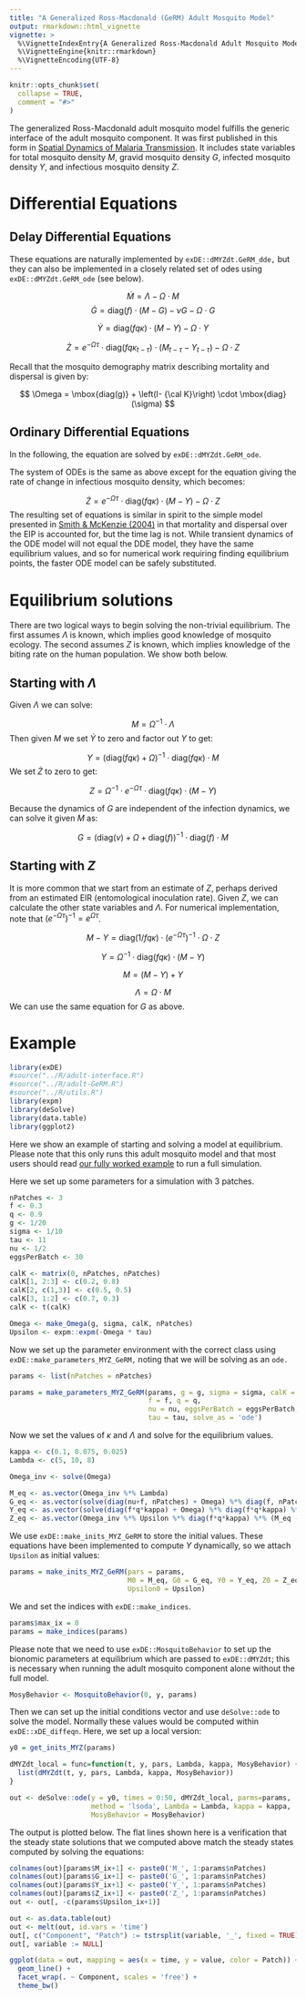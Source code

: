 ```yaml
---
title: "A Generalized Ross-Macdonald (GeRM) Adult Mosquito Model"
output: rmarkdown::html_vignette
vignette: >
  %\VignetteIndexEntry{A Generalized Ross-Macdonald Adult Mosquito Model}
  %\VignetteEngine{knitr::rmarkdown}
  %\VignetteEncoding{UTF-8}
---
```


```r
knitr::opts_chunk$set(
  collapse = TRUE,
  comment = "#>"
)
```

The generalized Ross-Macdonald adult mosquito model fulfills the generic interface of the adult mosquito component. It was first published in this form in [Spatial Dynamics of Malaria Transmission](https://www.medrxiv.org/content/10.1101/2022.11.07.22282044v1). It includes state variables for total mosquito density $M$, gravid mosquito density $G$, infected mosquito density $Y$, and infectious mosquito density $Z$.

# Differential Equations

## Delay Differential Equations

These equations are naturally implemented by `exDE::dMYZdt.GeRM_dde,` but they can also be implemented in a closely related set of odes using `exDE::dMYZdt.GeRM_ode` (see below). 

$$
\dot{M} = \Lambda - \Omega\cdot M 
$$
$$
\dot{G} = \mbox{diag}(f) \cdot (M-G) - \nu G - \Omega \cdot G
$$

$$
\dot{Y} = \mbox{diag}(fq\kappa) \cdot (M-Y) - \Omega \cdot Y
$$

$$
\dot{Z} = e^{-\Omega \tau} \cdot \mbox{diag}(fq\kappa_{t-\tau}) \cdot (M_{t-\tau}-Y_{t-\tau}) - \Omega \cdot Z
$$

Recall that the mosquito demography matrix describing mortality and dispersal is given by:

$$
\Omega =  \mbox{diag(g)} + \left(I- {\cal K}\right) \cdot \mbox{diag}(\sigma)
$$

## Ordinary Differential Equations

In the following, the equation are solved by `exDE::dMYZdt.GeRM_ode`.

The system of ODEs is the same as above except for the equation giving the rate of change in infectious mosquito density, which becomes:

$$
\dot{Z} = e^{-\Omega \tau} \cdot \mbox{diag}(fq\kappa) \cdot (M-Y) - \Omega \cdot Z
$$
The resulting set of equations is similar in spirit to the simple model presented in
[Smith & McKenzie (2004)](https://malariajournal.biomedcentral.com/articles/10.1186/1475-2875-3-13) in that
mortality and dispersal over the EIP is accounted for, but the time lag is not. While
transient dynamics of the ODE model will not equal the DDE model, they have the same
equilibrium values, and so for numerical work requiring finding equilibrium points, the faster
ODE model can be safely substituted.

# Equilibrium solutions

There are two logical ways to begin solving the non-trivial equilibrium. The first
assumes $\Lambda$ is known, which implies good knowledge of mosquito ecology. The
second assumes $Z$ is known, which implies knowledge of the biting rate on the
human population. We show both below.

## Starting with $\Lambda$

Given $\Lambda$ we can solve:

$$
M = \Omega^{-1} \cdot \Lambda
$$
Then given $M$ we set $\dot{Y}$ to zero and factor out $Y$ to get:

$$
Y = (\mbox{diag}(fq\kappa) + \Omega)^{-1} \cdot \mbox{diag}(fq\kappa) \cdot M
$$
We set $\dot{Z}$ to zero to get:

$$
Z = \Omega^{-1} \cdot e^{-\Omega \tau} \cdot \mbox{diag}(fq\kappa) \cdot (M-Y)
$$

Because the dynamics of $G$ are independent of the infection dynamics, we can solve it given $M$ as:

$$
G = (\mbox{diag}(\nu) + \Omega + \mbox{diag}(f))^{-1} \cdot \mbox{diag}(f) \cdot M
$$

## Starting with $Z$

It is more common that we start from an estimate of $Z$, perhaps derived from an estimated EIR (entomological inoculation rate). Given $Z$, we can calculate the other state variables and $\Lambda$. For numerical implementation, note that $(e^{-\Omega\tau})^{-1} = e^{\Omega\tau}$.

$$
M-Y = \mbox{diag}(1/fq\kappa) \cdot (e^{-\Omega\tau})^{-1} \cdot \Omega \cdot Z
$$

$$
Y = \Omega^{-1} \cdot \mbox{diag}(fq\kappa) \cdot (M-Y)
$$

$$
M = (M - Y) + Y
$$

$$
\Lambda = \Omega \cdot M
$$
We can use the same equation for $G$ as above.

# Example

```r
library(exDE)
#source("../R/adult-interface.R")
#source("../R/adult-GeRM.R")
#source("../R/utils.R")
library(expm)
library(deSolve)
library(data.table)
library(ggplot2)
```

Here we show an example of starting and solving a model at equilibrium. Please note that this only
runs this adult mosquito model and that most users should read [our fully worked example](ex_534.html)
to run a full simulation.

Here we set up some parameters for a simulation with 3 patches.

```r
nPatches <- 3
f <- 0.3
q <- 0.9
g <- 1/20
sigma <- 1/10
tau <- 11
nu <- 1/2
eggsPerBatch <- 30

calK <- matrix(0, nPatches, nPatches)
calK[1, 2:3] <- c(0.2, 0.8)
calK[2, c(1,3)] <- c(0.5, 0.5)
calK[3, 1:2] <- c(0.7, 0.3)
calK <- t(calK)

Omega <- make_Omega(g, sigma, calK, nPatches)
Upsilon <- expm::expm(-Omega * tau)
``` 


Now we set up the parameter environment with the correct class using `exDE::make_parameters_MYZ_GeRM,` noting that we will be solving as an `ode.`  

```r
params <- list(nPatches = nPatches)

params = make_parameters_MYZ_GeRM(params, g = g, sigma = sigma, calK = calK, 
                                  f = f, q = q, 
                                  nu = nu, eggsPerBatch = eggsPerBatch, 
                                  tau = tau, solve_as = 'ode')  
```

Now we set the values of $\kappa$ and $\Lambda$ and solve for the equilibrium values.

```r
kappa <- c(0.1, 0.075, 0.025)
Lambda <- c(5, 10, 8)

Omega_inv <- solve(Omega)

M_eq <- as.vector(Omega_inv %*% Lambda)
G_eq <- as.vector(solve(diag(nu+f, nPatches) + Omega) %*% diag(f, nPatches) %*% M_eq)
Y_eq <- as.vector(solve(diag(f*q*kappa) + Omega) %*% diag(f*q*kappa) %*% M_eq)
Z_eq <- as.vector(Omega_inv %*% Upsilon %*% diag(f*q*kappa) %*% (M_eq - Y_eq))
```

We use `exDE::make_inits_MYZ_GeRM` to store the initial values. These equations have been implemented to compute $\Upsilon$ dynamically, so we attach `Upsilon` as initial values:

```r
params = make_inits_MYZ_GeRM(pars = params, 
                             M0 = M_eq, G0 = G_eq, Y0 = Y_eq, Z0 = Z_eq, 
                             Upsilon0 = Upsilon)
```

We and set the indices with `exDE::make_indices`. 

```r
params$max_ix = 0 
params = make_indices(params)
```

Please note that we need to use `exDE::MosquitoBehavior` to set up the bionomic parameters at equilibrium which are passed to `exDE::dMYZdt`; this is necessary when running the adult mosquito component alone without the full model.

```r
MosyBehavior <- MosquitoBehavior(0, y, params)
```

Then we can set up the initial conditions vector and use `deSolve::ode` to solve the model.  Normally these values would be computed within `exDE::xDE_diffeqn`. Here, we set up a local version: 

```r
y0 = get_inits_MYZ(params) 

dMYZdt_local = func=function(t, y, pars, Lambda, kappa, MosyBehavior) {
  list(dMYZdt(t, y, pars, Lambda, kappa, MosyBehavior))
}

out <- deSolve::ode(y = y0, times = 0:50, dMYZdt_local, parms=params, 
                    method = 'lsoda', Lambda = Lambda, kappa = kappa, 
                    MosyBehavior = MosyBehavior)
```

The output is plotted below. The flat lines shown here is a verification that the steady state solutions that we computed above match the steady states computed by solving the equations: 

```r
colnames(out)[params$M_ix+1] <- paste0('M_', 1:params$nPatches)
colnames(out)[params$G_ix+1] <- paste0('G_', 1:params$nPatches)
colnames(out)[params$Y_ix+1] <- paste0('Y_', 1:params$nPatches)
colnames(out)[params$Z_ix+1] <- paste0('Z_', 1:params$nPatches)
out <- out[, -c(params$Upsilon_ix+1)]

out <- as.data.table(out)
out <- melt(out, id.vars = 'time')
out[, c("Component", "Patch") := tstrsplit(variable, '_', fixed = TRUE)]
out[, variable := NULL]

ggplot(data = out, mapping = aes(x = time, y = value, color = Patch)) +
  geom_line() +
  facet_wrap(. ~ Component, scales = 'free') +
  theme_bw()
```
